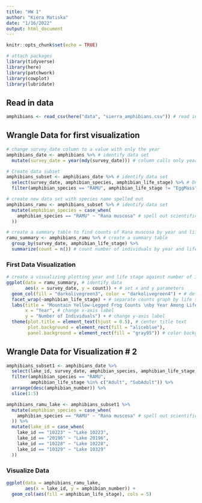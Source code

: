 ```yaml
---
title: "HW 1"
author: "Kiera Matiska"
date: "1/16/2022"
output: html_document
---
```


```r
knitr::opts_chunk$set(echo = TRUE)

# attach packages
library(tidyverse)
library(here)
library(patchwork)
library(cowplot)
library(lubridate)
```

## Read in data

```r
amphibians <- read_csv(here("data", "sierra_amphibians.csv")) # read in the csv file
```

## Wrangle Data for first visualization

```r
# change survey_date column to a value with only the year
amphibians_date <- amphibians %>% # identify data set
  mutate(survey_date = year(mdy(survey_date))) # column calls only year

# Create data subset
amphibians_subset <- amphibians_date %>% # identify data set
  select(survey_date, amphibian_species, amphibian_life_stage) %>% # Only select certain columns
  filter(amphibian_species == "RAMU", amphibian_life_stage != "EggMass") # filter for species "RAMU" and remove "EggMass" life stage

# create new data set with species name spelled out
amphibians_ramu <- amphibians_subset %>% # identify data set
  mutate(amphibian_species = case_when(
    amphibian_species == "RAMU" ~ "Rana muscosa" # spell out scientific name of species
  ))

# create a summary table to find counts of Rana muscosa by year and life stage
ramu_summary <- amphibians_ramu %>% # create a summary table
  group_by(survey_date, amphibian_life_stage) %>% 
  summarize(count = n()) # count number of individuals by year and life stage
```

### First Data Visualization

```r
# create a visualizing plotting year and life stage against number of individuals
ggplot(data = ramu_summary, # identify data
       aes(x = survey_date, y = count)) + # set x and y parameters
  geom_col(fill = "darkolivegreen3", color = "darkolivegreen4") + # define a column graph and change plot colors
  facet_wrap(~amphibian_life_stage) + # separate counts graph by life stage
  labs(title = "Mountain Yellow-Legged Frog Counts \nby Year Among Life Stages", # add a title
       x = "Year", # change x-axis label
       y = "Number of Individuals") + # change y-axis label
  theme(plot.title = element_text(hjust = 0.5), # center title text
        plot.background = element_rect(fill = "aliceblue"),
        panel.background = element_rect(fill = "gray95")) # color background of plot
```

## Wrangle Data for Visualization # 2

```r
amphibians_subset1 <- amphibians_date %>% 
  select(lake_id, survey_date, amphibian_species, amphibian_life_stage, amphibian_number) %>% 
  filter(amphibian_species == "RAMU",
         amphibian_life_stage %in% c("Adult", "SubAdult")) %>% 
  arrange(desc(amphibian_number)) %>% 
  slice(1:5)

amphibians_ramu_lake <- amphibians_subset1 %>% 
  mutate(amphibian_species = case_when(
    amphibian_species == "RAMU" ~ "Rana muscosa" # spell out scientific name of species
  )) %>% 
  mutate(lake_id = case_when(
    lake_id == "10223" ~ "Lake 10223",
    lake_id == "20196" ~ "Lake 20196",
    lake_id == "10228" ~ "Lake 10228",
    lake_id == "10329" ~ "Lake 10329"
  ))
```

### Visualize Data

```r
ggplot(data = amphibians_ramu_lake, 
       aes(x = lake_id, y = amphibian_number)) +
  geom_col(aes(fill = amphibian_life_stage), cols = 5)
```

